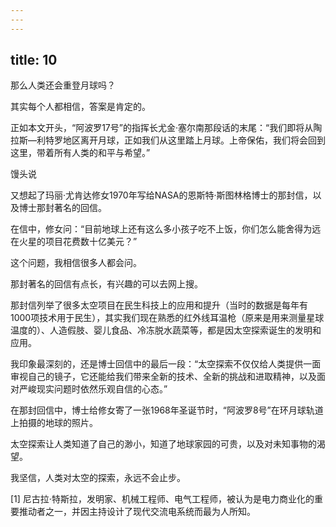 ```yaml
---
---
---
```

title: 10
---



那么人类还会重登月球吗？

其实每个人都相信，答案是肯定的。

正如本文开头，“阿波罗17号”的指挥长尤金·塞尔南那段话的末尾：“我们即将从陶拉斯—利特罗地区离开月球，正如我们从这里踏上月球。上帝保佑，我们将会回到这里，带着所有人类的和平与希望。”

馒头说

又想起了玛丽·尤肯达修女1970年写给NASA的恩斯特·斯图林格博士的那封信，以及博士那封著名的回信。

在信中，修女问：“目前地球上还有这么多小孩子吃不上饭，你们怎么能舍得为远在火星的项目花费数十亿美元？”

这个问题，我相信很多人都会问。

那封著名的回信有点长，有兴趣的可以去网上搜。

那封信列举了很多太空项目在民生科技上的应用和提升（当时的数据是每年有1000项技术用于民生），其实我们现在熟悉的红外线耳温枪（原来是用来测量星球温度的）、人造假肢、婴儿食品、冷冻脱水蔬菜等，都是因太空探索诞生的发明和应用。

我印象最深刻的，还是博士回信中的最后一段：“太空探索不仅仅给人类提供一面审视自己的镜子，它还能给我们带来全新的技术、全新的挑战和进取精神，以及面对严峻现实问题时依然乐观自信的心态。”

在那封回信中，博士给修女寄了一张1968年圣诞节时，“阿波罗8号”在环月球轨道上拍摄的地球的照片。

太空探索让人类知道了自己的渺小，知道了地球家园的可贵，以及对未知事物的渴望。

我坚信，人类对太空的探索，永远不会止步。

[1] 尼古拉·特斯拉，发明家、机械工程师、电气工程师，被认为是电力商业化的重要推动者之一，并因主持设计了现代交流电系统而最为人所知。